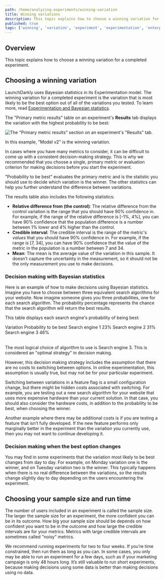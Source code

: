 ```yaml
---
path: /home/analyzing-experiments/winning-variation
title: Winning variations
description: This topic explains how to choose a winning variation for a completed experiment.
published: true
tags: ['winning', 'variation', 'experiment', 'experimentation', 'enterprise']
---
```


## Overview

This topic explains how to choose a winning variation for a completed experiment.

## Choosing a winning variation

LaunchDarkly uses Bayesian statistics in its Experimentation model. The winning variation for a completed experiment is the variation that is most likely to be the best option out of all of the variations you tested. To learn more, read [Experimentation and Bayesian statistics](/guides/experimentation/bayesian).

The "Primary metric results" table on an experiment's **Results** tab displays the variation with the highest probability to be best:

![The "Primary metric results" section on an experiment's "Results" tab.](experiment-results.png)


In this example, "Model v2" is the winning variation.

In cases where you have many metrics to consider, it can be difficult to come up with a consistent decision-making strategy. This is why we recommended that you choose a single, primary metric or evaluation criterion for making decisions before you start the experiment.

"Probability to be best" evaluates the primary metric and is the statistic you should use to decide which variation is the winner. The other statistics can help you further understand the difference between variations.

The results table also includes the following statistics:
- **Relative difference from (the control)**: The relative difference from the control variation is the range that you should have 90% confidence in. For example, if the range of the relative difference is [-1%, 4%], you can have 90% confidence that the population difference is a number between 1% lower and 4% higher than the control.
- **Credible interval**: The credible interval is the range of the metric's _values_ that you should have 90% confidence in. For example, if the range is [7, 34], you can have 90% confidence that the value of the metric in the population is a number between 7 and 34.
- **Mean**: The mean is the average value of the variation in this sample. It doesn’t capture the uncertainty in the measurement, so it should not be the only measurement you use to make decisions.

### Decision making with Bayesian statistics

Here is an example of how to make decisions using Bayesian statistics. Imagine you have to choose between three equivalent search algorithms for your website. Now imagine someone gives you three probabilities, one for each search algorithm. The probability percentage represents the chance that the search algorithm will return the best results.

This table displays each search engine's probability of being best:

<Table>
  <TableHeader>
    <TableHeadCell>Variation</TableHeadCell>
    <TableHeadCell>Probability to be best</TableHeadCell>
  </TableHeader>
  <TableBody>
  <TableRow>
    <TableCell>Search engine 1</TableCell>
    <TableCell>23%</TableCell>
  </TableRow>
  <TableRow>
    <TableCell>Search engine 2</TableCell>
    <TableCell>31%</TableCell>
  </TableRow>
  <TableRow>
    <TableCell>Search engine 3</TableCell>
    <TableCell>46%</TableCell>
  </TableRow>
  </TableBody>
</Table>


The most logical choice of algorithm to use is Search engine 3. This is considered an "optimal strategy" in decision making.

However, this decision making strategy includes the assumption that there are no costs to switching between options. In online experimentation, this assumption is usually true, but may not be for your particular experiment.

Switching between variations in a feature flag is a small configuration change, but there might be hidden costs associated with switching. For example, you are testing out a new search algorithm for your website that uses more expensive hardware than your current solution. In that case, you should also consider the hardware costs, in addition to the probability to be best, when choosing the winner.

Another example where there may be additional costs is if you are testing a feature that isn’t fully developed. If the new feature performs only marginally better in the experiment than the variation you currently use, then you may not want to continue developing it.

### Decision making when the best option changes

You may find in some experiments that the variation most likely to be best changes from day to day. For example, on Monday variation one is the winner, and on Tuesday variation two is the winner. This typically happens when there is no real difference between the variations, so the results change slightly day to day depending on the users encountering the experiment.

## Choosing your sample size and run time

The number of users included in an experiment is called the sample size. The larger the sample size for an experiment, the more confident you can be in its outcome. How big your sample size should be depends on how confident you want to be in the outcome and how large the credible intervals are for your metrics. Metrics with large credible intervals are sometimes called "noisy" metrics.

We recommend running experiments for two to four weeks. If you’re time constrained, then run them as long as you can. In some cases, you only may be able to run an experiment for a few days, such as if your marketing campaign is only 48 hours long. It’s still valuable to run short experiments, because making decisions using some data is better than making decisions using no data.

